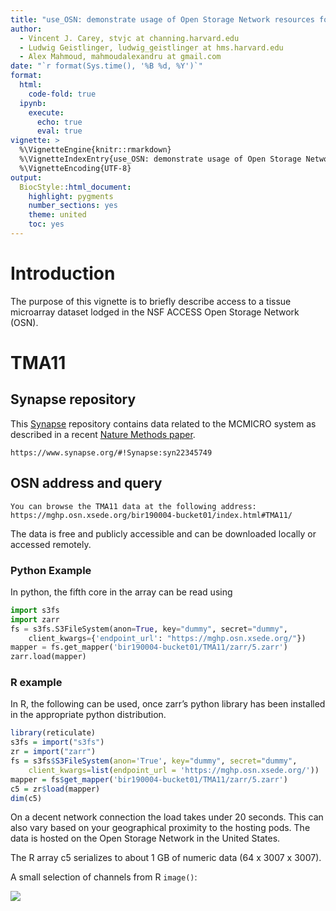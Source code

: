 ```yaml
---
title: "use_OSN: demonstrate usage of Open Storage Network resources for multiplex imaging data"
author: 
  - Vincent J. Carey, stvjc at channing.harvard.edu
  - Ludwig Geistlinger, ludwig_geistlinger at hms.harvard.edu
  - Alex Mahmoud, mahmoudalexandru at gmail.com
date: "`r format(Sys.time(), '%B %d, %Y')`"
format: 
  html:
    code-fold: true
  ipynb:
    execute:
      echo: true
      eval: true
vignette: >
  %\VignetteEngine{knitr::rmarkdown}
  %\VignetteIndexEntry{use_OSN: demonstrate usage of Open Storage Network resources for multiplex imaging data}
  %\VignetteEncoding{UTF-8}
output:
  BiocStyle::html_document:
    highlight: pygments
    number_sections: yes
    theme: united
    toc: yes
---
```


# Introduction

The purpose of this vignette is to briefly describe access to a
tissue microarray dataset lodged in the NSF ACCESS Open Storage
Network (OSN).

# TMA11

## Synapse repository

This [Synapse](https://www.synapse.org) repository contains
data related to the MCMICRO system as described in
a recent [Nature Methods paper](https://doi.org/10.1038/s41592-021-01308-y).

```
https://www.synapse.org/#!Synapse:syn22345749
```

## OSN address and query

```
You can browse the TMA11 data at the following address: https://mghp.osn.xsede.org/bir190004-bucket01/index.html#TMA11/
```

The data is free and publicly accessible and can be downloaded locally or accessed remotely.

### Python Example

In python, the fifth core in the array can be read using
```python
import s3fs
import zarr
fs = s3fs.S3FileSystem(anon=True, key="dummy", secret="dummy", 
    client_kwargs={'endpoint_url': "https://mghp.osn.xsede.org/"})
mapper = fs.get_mapper('bir190004-bucket01/TMA11/zarr/5.zarr')
zarr.load(mapper)
```

### R example

In R, the following can be used, once zarr's python library
has been installed in the appropriate python distribution.

```r
library(reticulate)
s3fs = import("s3fs")
zr = import("zarr")
fs = s3fs$S3FileSystem(anon='True', key="dummy", secret="dummy",
    client_kwargs=list(endpoint_url = 'https://mghp.osn.xsede.org/'))
mapper = fs$get_mapper('bir190004-bucket01/TMA11/zarr/5.zarr')
c5 = zr$load(mapper)
dim(c5)
```

On a decent network connection the load takes under 20 seconds. This can also vary based on your geographical proximity to the hosting pods. The data is hosted on the Open Storage Network in the United States.

The R array c5 serializes to about 1 GB of numeric data (64 x 3007 x 3007).

A small selection of channels from R `image()`:

![](tma11.5.jpg)
